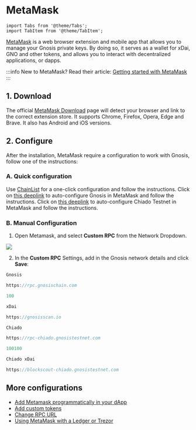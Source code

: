 ---
---

# MetaMask

```mdx-code-block
import Tabs from '@theme/Tabs';
import TabItem from '@theme/TabItem';
```

[MetaMask](https://metamask.io/) is a web browser extension and mobile app that allows you to manage your Gnosis private keys. By doing so, it serves as a wallet for xDai, GNO and other tokens, and allows you to interact with decentralized applications, or dapps.

:::info New to MetaMask?
Read their article: [Getting started with MetaMask](https://metamask.zendesk.com/hc/en-us/articles/360015489531-Getting-started-with-MetaMask)
:::

## 1. Download

The official [MetaMask Download](https://metamask.io/download/) page will detect your browser and link to the correct extension store. It supports Chrome, Firefox, Opera, Edge and Brave. It also has Android and iOS versions.

## 2. Configure

After the installation, MetaMask require a configuration to work with Gnosis, follow one of the instructions:

### A. Quick configuration

<Tabs>
  <TabItem value="chainlist" label="Chain List">Use <a href="https://chainlist.org/?search=gnosis">ChainList</a> for a one-click configuration and follow the instructions.</TabItem>
  <TabItem value="deeplink-gnosis" label="Deeplink (Gnosis Mainnet)">Click on <a href="https://shanejonas.github.io/metamask-link/deep?method=wallet_addEthereumChain&params[0][chainId]=0x64&params[0][chainName]=Gnosis&params[0][rpcUrls][0]=https://rpc.gnosischain.com&params[0][nativeCurrency][name]=xDAI&params[0][nativeCurrency][symbol]=xDAI&params[0][nativeCurrency][decimals]=18&params[0][blockExplorerUrls][0]=https://blockscout.com/xdai/mainnet">this deeplink</a> to auto-configure Gnosis in MetaMask and follow the instructions.</TabItem>
  <TabItem value="deeplink-chiado" label="Deeplink (Chiado Testnet)">Click on <a href="https://shanejonas.github.io/metamask-link/deep?method=wallet_addEthereumChain&params[0][chainId]=0x18704&params[0][chainName]=Chiado&params[0][rpcUrls][0]=https://rpc-chiado.gnosistestnet.com&params[0][nativeCurrency][name]=Chiado xDAI&params[0][nativeCurrency][symbol]=xDAI&params[0][nativeCurrency][decimals]=18&params[0][blockExplorerUrls][0]=https://blockscout-chiado.gnosistestnet.com">this deeplink</a> to auto-configure Chiado Testnet in MetaMask and follow the instructions.</TabItem>
</Tabs>

### B. Manual Configuration

1) Open Metamask, and select **Custom RPC** from the Network Dropdown.

![](/img/tools/custom-rpc.png)

2) In the **Custom RPC** Settings, add in the Gnosis network details and click **Save**:


<Tabs>
  <TabItem value="gmain" label="Gnosis Mainnet">

```jsx title="Network Name"
Gnosis
```

```jsx title="New RPC URL"
https://rpc.gnosischain.com
```

```jsx title="Chain ID"
100
```

```jsx title="Symbol"
xDai
```

```jsx title="Block Explorer URL"
https://gnosisscan.io
```

  </TabItem>
  <TabItem value="ctest" label="Chiado Testnet">

```jsx title="Network Name"
Chiado
```

```jsx title="New RPC URL"
https://rpc-chiado.gnosistestnet.com
```

```jsx title="Chain ID"
100100
```

```jsx title="Symbol"
Chiado xDai
```

```jsx title="Block Explorer URL"
https://blockscout-chiado.gnosistestnet.com
```


  </TabItem>
</Tabs>


## More configurations

- [Add Metamask programmatically in your dApp](/developers/interact/metamask)
- [Add custom tokens](https://metamask.zendesk.com/hc/en-us/articles/360015489031-How-to-add-unlisted-tokens-custom-tokens-in-MetaMask)
- [Change RPC URL](/tools/wallets/metamask/change-rpc-url)
- [Using MetaMask with a Ledger or Trezor](https://metamask.zendesk.com/hc/en-us/articles/360020394612-How-to-connect-a-Trezor-or-Ledger-Hardware-Wallet)